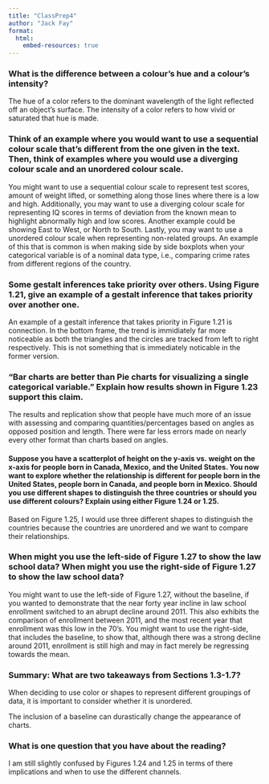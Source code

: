 ```yaml
---
title: "ClassPrep4"
author: "Jack Fay"
format: 
  html:
    embed-resources: true
---
```

### What is the difference between a colour’s hue and a colour’s intensity?

The hue of a color refers to the dominant wavelength of the light reflected off an object's surface. The intensity of a color refers to how vivid or saturated that hue is made. 

### Think of an example where you would want to use a sequential colour scale that’s different from the one given in the text. Then, think of examples where you would use a diverging colour scale and an unordered colour scale.

You might want to use a sequential colour scale to represent test scores, amount of weight lifted, or something along those lines where there is a low and high. Additionally, you may want to use a diverging colour scale for representing IQ scores in terms of deviation from the known mean to highlight abnormally high and low scores. Another example could be showing East to West, or North to South. Lastly, you may want to use a unordered colour scale when representing non-related groups. An example of this that is common is when making side by side boxplots when your categorical variable is of a nominal data type, i.e., comparing crime rates from different regions of the country. 

### Some gestalt inferences take priority over others. Using Figure 1.21, give an example of a gestalt inference that takes priority over another one.

An example of a gestalt inference that takes priority in Figure 1.21 is connection. In the bottom frame, the trend is immidiately far more noticeable as both the triangles and the circles are tracked from left to right respectively. This is not something that is immediately noticable in the former version. 

### “Bar charts are better than Pie charts for visualizing a single categorical variable.” Explain how results shown in Figure 1.23 support this claim.

The results and replication show that people have much more of an issue with assessing and comparing quantities/percentages based on angles as opposed position and length. There were far less errors made on nearly every other format than charts based on angles. 

#### Suppose you have a scatterplot of height on the y-axis vs. weight on the x-axis for people born in Canada, Mexico, and the United States. You now want to explore whether the relationship is different for people born in the United States, people born in Canada, and people born in Mexico. Should you use different shapes to distinguish the three countries or should you use different colours? Explain using either Figure 1.24 or 1.25.

Based on Figure 1.25, I would use three different shapes to distinguish the countries because the countries are unordered and we want to compare their relationships. 

### When might you use the left-side of Figure 1.27 to show the law school data? When might you use the right-side of Figure 1.27 to show the law school data?

You might want to use the left-side of Figure 1.27, without the baseline, if you wanted to demonstrate that the near forty year incline in law school enrollment switched to an abrupt decline around 2011. This also exhibits the comparison of enrollment between 2011, and the most recent year that enrollment was this low in the 70's. You might want to use the right-side, that includes the baseline, to show that, although there was a strong decline around 2011, enrollment is still high and may in fact merely be regressing towards the mean.

### Summary: What are two takeaways from Sections 1.3-1.7?

When deciding to use color or shapes to represent different groupings of data, it is important to consider whether it is unordered.

The inclusion of a baseline can durastically change the appearance of charts. 

### What is one question that you have about the reading?

I am still slightly confused by Figures 1.24 and 1.25 in terms of there implications and when to use the different channels. 
